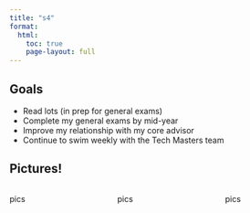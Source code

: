 ```yaml
---
title: "s4"
format: 
  html:
    toc: true
    page-layout: full
---
```


## Goals

-   Read lots (in prep for general exams)
-   Complete my general exams by mid-year
-   Improve my relationship with my core advisor
-   Continue to swim weekly with the Tech Masters team

## Pictures!

:::::::: columns
::: {.column width="30%"}
pics
:::

::: {.column width="5%"}
:::

::: {.column width="30%"}
pics
:::

::: {.column width="5%"}
:::

::: {.column width="30%"}
pics
:::
::::::::
